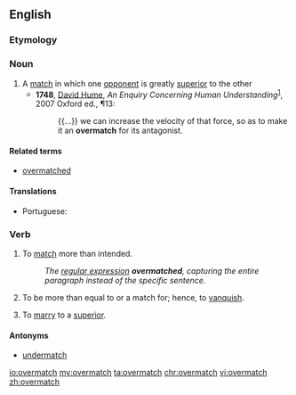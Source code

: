 ==English==

===Etymology===

{{prefix|over|match}}

===Noun===
{{en-noun|es}}

# A [[match]] in which one [[opponent]] is greatly [[superior]] to the other
#* '''1748''',  [[w:David Hume|David Hume]],  ''An Enquiry Concerning Human Understanding''<sup>[http://books.google.com/books?id=aA9XN9zC56oC]</sup>, 2007 Oxford ed., ¶13:
#*: {{...}} we can increase the velocity of that force, so as to make it an '''overmatch''' for its antagonist.

====Related terms====
*[[overmatched]]

====Translations====
{{trans-top|a match}}
* Portuguese: {{t+|pt|batalha|f}} {{t+|pt|perdida}}
{{trans-mid}}
{{trans-bottom}}

===Verb===
{{en-verb|overmatch|es}}

# To [[match]] more than intended.
#: ''The [[regular expression]] '''overmatched''', capturing the entire paragraph instead of the specific sentence.''
# To be more than equal to or a match for; hence, to [[vanquish]].
#: {{rfquotek|Drayton}}
# To [[marry]] to a [[superior]].
#: {{rfquotek|Burton}}

====Antonyms====
*[[undermatch]]

[[io:overmatch]]
[[my:overmatch]]
[[ta:overmatch]]
[[chr:overmatch]]
[[vi:overmatch]]
[[zh:overmatch]]